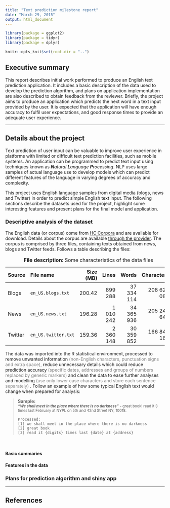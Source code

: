 ```yaml
---
title: "Text prediction milestone report"
date: "March 29, 2015"
output: html_document
---
```



```r
library(package = ggplot2)
library(package = tidyr)
library(package = dplyr)

knitr::opts_knit$set(root.dir = "..")
```

## Executive summary

This report describes initial work performed to produce an English text prediction application.
It includes a basic description of the data used to develop the prediction algorithm,
and plans on application implementation are also described to obtain feedback from the reviewer.
Briefly, the project aims to produce an application which predicts the next word in a text input provided by the user.
It is expected that the application will have enough accuracy to fulfil user expectations,
and good response times to provide an adequate user experience.

---

## Details about the project

Text prediction of user input can be valuable to improve user experience in platforms with limited or difficult text prediction facilities,
such as mobile systems.
An application can be programmed to predict text input using techniques known as _**N**atural **L**anguage **P**rocessing_.
NLP uses large samples of actual language use to develop models
which can predict different features of the language in varying degrees of accuracy and complexity.

This project uses English language samples from digital media (blogs, news and Twitter)
in order to predict simple English text input.
The following sections describe the datasets used for the project,
highlight some interesting features and
present plans for the final model and application.




### Descriptive analysis of the dataset

The English data (or corpus) come from [HC Corpora](http://www.corpora.heliohost.org/) and are available for download.
Details about the corpus are available [through the provider](http://www.corpora.heliohost.org/aboutcorpus.html).
The corpus is comprised by three files, containing texts obtained from news, blogs and Twitter feeds.
Follows a table describing the files:

--------------------------------------------------------------------------------
Source   File name               Size (MB)     Lines        Words     Characters
-------- --------------------- ----------- --------- ------------ --------------
Blogs     `en_US.blogs.txt`      200.42      899 288   37 334 114    208 623 085

News      `en_US.news.txt`       196.28    1 010 242   34 365 936    205 243 643

Twitter   `en_US.twitter.txt`    159.36    2 360 148   30 359 852    166 843 164
--------------------------------------------------------------------------------

Table: **File description:** Some characteristics of the data files


The data was imported into the R statistical environment,
processed to remove unwanted information
<span style="color: grey">
  (non-English characters, punctuation signs and extra space),
</span>
reduce unnecessary details which could reduce prediction accuracy
<span style="color: grey">
  (specific dates, addresses and groups of numbers replaced by generic markers)
</span>
and clean the data to ease further analyses and modelling
<span style="color: grey">
  (use only lower case characters and store each sentence separately)
</span>.
Follow an example of how some typical English text would change when prepared for analysis:

> **Sample:**  
> <small>
> <b><i>"We shall meet in the place where there is no darkness"</i></b>
> <span> - great book! read it 3 times last February
> at NYPL on 5th and 42nd Street NY, 10018.</span>
> </small>
>
> ```
> Processed:
> [1] we shall meet in the place where there is no darkness
> [2] great book
> [3] read it {digits} times last {date} at {address}
> ```

</br>




#### Basic summaries


#### Features in the data



### Plans for prediction algorithm and shiny app

---

## References
